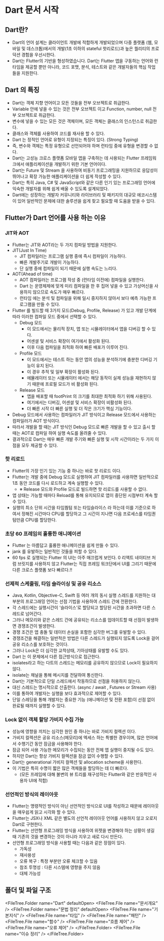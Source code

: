 
# Dart 문서 시작

## Dart란?

- Dart의 언어 설계는 클라이언트 개발에 적합하게 개발되었으며 다중 플랫폼 (웹, 모바일 및 데스크톱)에서의 개발(1초 이하의 stateful 핫리로드)과 높은 퀄리티의 프로덕션 경험을 우선시한다.
- Dart는 Flutter의 기반을 형성하였습니다. Dart는 Flutter 앱을 구동하는 언어와 런타임을 제공할 뿐만 아니라, 코드 포맷, 분석, 테스트와 같은 개발자들의 핵심 작업들을 지원한다.

## Dart 의 특징

- Dart는 객체 지향 언어이고 모든 것들을 전부 오브젝트로 취급한다.
- Variable 안에 넣을 수 있는 것은 전부 오브젝트 이고 Function, number, null 전부 오브젝트로 취급한다.
- 변수에 넣을 수 있는 모든 것은 객체이며, 모든 객체는 클래스의 인스턴스로 취급한다.
- 클래스와 객체를 사용하여 코드를 재사용 할 수 있다.
- Dart 는 정적인 언어로 유형이 지정되는 특징이 있다. (Strong Typing)
- 즉, 변수와 객체는 특정 유형으로 선언되어야 하며 런타임 중에 유형을 변경할 수 없다.
- Dart는 고성능 크로스 플랫폼 모바일 앱을 구축하는 데 사용되는 Flutter 프레임워크에서 애플리케이션을 개발하기 위한 기본 언어이다.
- Dart는 Future 및 Stream 을 사용하여 비동기 프로그래밍을 지원하므로 응답성이 뛰어나고 확장 가능한 애플리케이션을 더 쉽게 작성할 수 있다.
- Dart는 특히 Java, C# 및 JavaScript와 같은 다른 인기 있는 프로그래밍 언어에 익숙한 개발자를 위해 쉽게 배울 수 있도록 설계되었다.
- Dart에는 성장하는 개발자 커뮤니티와 라이브러리 및 패키지의 대규모 에코시스템이 있어 일반적인 문제에 대한 솔루션을 쉽게 찾고 필요할 때 도움을 받을 수 있다.

## Flutter가 Dart 언어를 사용 하는 이유

### JIT와 AOT

- Flutter는 JIT와 AOT라는 두 가지 컴파일 방법을 지원한다.
- JIT(Just In Time)
  - JIT 컴파일러는 프로그램 실행 중에 즉시 컴파일이 가능하다.
  - 빠른 개발주기로 개발이 가능하다.
  - 단 실행 중에 컴파일이 되기 때문에 실행 속도는 느리다.
- AOT(Ahead of time)
  - AOT 컴파일러는 프로그램 작성 중 (런타임 이전에) 컴파일을 실행한다.
  - Dart 는 운영체제에 맞게 미리 컴파일을 한 후 집어 넣을 수 있고 가상머신을 사용하지 않으므로 속도가 매우 빠르다.
  - 런타임 에는 분석 및 컴파일을 위해 일시 중지하지 않아서 보다 예측 가능한 프로그램을 만들 수 있다.
- Flutter 를 빌드할 때 3가지 모드(Debug, Profile, Release) 가 있고 개발 단계에 따라 이러한 컴파일 모드 중에서 선택할 수 있다.
  - Debug 모드
    - 이 모드에서는 물리적 장치, 앱 또는 시뮬레이터에서 앱을 디버깅 할 수 있다.
    - 어센셜 및 서비스 확장이 여기에서 활성화 된다.
    - 이후 다음 컴파일을 최적화 하여 빠른 배포가 이루어 진다.
  - Profile 모드
    - 이 모드에서는 테스트 하는 동안 앱의 성능을 분석하기에 충분한 디버깅 기능이 유지 된다.
    - 이 경우 추적 및 일부 확장이 활성화 된다.
    - 에뮬레이터 또는 시뮬레이터 에서는 해당 동작이 실제 성능을 재현하지 않기 때문에 프로필 모드가 비 활성화 된다.
  - Release 모드
    - 앱을 배포할 때 footPrint 의 크기를 최대한 최적화 하기 위해 사용된다.
    - 여기에서는 디버깅, 어센셜 및 서비스 확장이 비활성화 된다.
    - 더 빠른 시작 더 빠른 실행 및 더 작은 크기가 핵심 기능이다.
- Debug 모드에서 사용하는 컴파일러가 JIT 방식이고 Release 모드에서 사용하는 컴파일러가 AOT 방식이다.
- 따라서 개발을 할 때는 JIT 방식인 Debug 모드로 빠른 개발을 할 수 있고 출시 할 때는 AOT로 컴파일 하여 실행 속도를 올려줄 수 있다.
- 결과적으로 Dart는 매우 빠른 개발 주기와 빠른 실행 및 시작 시간이라는 두 가지 이점을 모두 제공할 수 있다.

### 핫 리로드

- Flutter의 가장 인기 있는 기능 중 하나는 바로 핫 리로드 이다.
- Flutter는 개발 중에 Debug 모드로 실행하여 JIT 컴파일러를 사용하면 일반적으로 1초 동안 코드를 다시 로드하고 계속 실행할 수 있다.
  - ※ Release 모드와 Profile 모드로 빌드하면 핫 리로드를 사용할 수 없다.
- 앱 상태는 가능할 때마다 Reload를 통해 유지되므로 앱이 중단된 시점부터 계속 할 수 있다.
- 실행의 최소 단위 시간을 타임퀌텀 또는 타임슬라이스 라 하는데 이를 기준으로 하여서 정해진 시간마다 CPU를 할당하고 그 시간이 지나면 다음 프로세스를 타임퀀텀만큼 CPU를 할당한다.

### 초당 60 프레임의 훌륭한 애니메이션

- Flutter 는 아름답고 훌륭한 애니메이션을 쉽게 만들 수 있다.
- jank 를 유발하는 일반적인 것들을 피할 수 있다.
- 60 fps 로 실행되는 Flutter 의 UI는 아주 매끄럽게 보인다.
  0 리액트 네이티브 처럼 브릿지를 사용하지 않고 Flutter는 직접 프레임 워크단에서 UI를 그리기 때문에 다른 크로스 플랫폼 보다 빠르다.!!

### 선제적 스케줄링, 타임 슬라이싱 및 공유 리소스

- Java, Kotlin, Objective-C, Swift 등 여러 개의 동시 실행 스레드를 지원하는 대부분의 프로그래밍 언어는 선점 기법을 사용하여 스레드 간에 전환한다.
- 각 스레드에는 실행시간이 ‘슬라이스’로 할당되고 할당된 시간을 초과하면 다른 스레드로 넘어간다.
- 그러나 메모리와 같은 스레드 간에 공유되는 리소스를 업데이트할 때 선점이 발생하면 경쟁조건이 발생한다.
- 경쟁 조건은 앱 충돌 및 데이터 손실을 포함한 심각한 버그를 유발할 수 있다.
- 경쟁조건을 해결하는 일반적은 방법은 다른 스레드가 실행되지 않도록 Lock을 걸어 공유 리소스를 보호하는 것이다.
- 그러나 Lock은 더 심각한 교착상태, 기아상태를 유발할 수도 있다.
- Dart 는 이 문제에서 다른 접근방식으로 접근한다.
- isolates라고 하는 다트의 스레드는 메모리를 공유하지 않으므로 Lock이 필요하지 않다.
- isolate는 채널을 통해 메시지를 전달하여 통신한다.
- Dart는 기본적으로 단일 스레드에서 작동하므로 선점을 허용하지 않는다.
- 대신 스레드는 명시적으로 산출한다. (async / await , Futures or Stream 사용)
- 이를 통하여 개발자는 실행을 보다 효과적으로 제어할 수 있다.
- 단일 스레딩을 통해 개발자는 중요한 기능 (애니메이션 및 전환 포함)이 선점 없이 완료될 때까지 실행할 수 있다.

### Lock 없이 객체 할당 가비지 수집 가능

- 성능에 영향을 끼치는 심각한 원인 중 하나는 바로 가비지 컬렉션 이다.
- 가비지 컬렉션은 공유 리소스(메모리)에 엑세스 하는 특별한 경우이며, 많은 언어에서 수행기간 동안 잠금을 사용해야 한다.
- 잠금 되어 사용 가능한 메모리가 수집되는 동안 전체 앱 실행이 중지될 수도 있다.
- 하지만 Dart는 항상 가비지 컬렉션을 잠금 없이 수행할 수 있다.
- Dart는 generational 가비지 컬렉션 및 allocation scheme을 사용한다.
- 이 기법은 특히 수명이 짧은 많은 객체들을 할당하는 데 더 빠르다.
  - (모든 프레임에 대해 불변의 뷰 트리를 재구성하는 Flutter와 같은 반응적인 사용자 UI에 적합)

### 선언적인 방식의 레이아웃

- Flutter는 명령적인 방식이 아닌 선언적인 방식으로 UI를 작성하고 때문에 레이아웃을 매우쉽게 읽고 시각화 할 수 있다.
- Flutter는 JSX나 XML 같은 별도의 선언적 레이아웃 언어를 사용하지 않고 오로지 Dart로 구현한다.
- Flutter는 선언형 프로그래밍 방식을 사용하여 위젯을 변경해야 하는 상황이 생길 때 기존의 것을 변경하는 것이 아니라 지우고 새로 다시 만든다.
- 선언형 프로그래밍 방식을 사용할 때는 다음과 같은 장점이 있다.
  - 가독성
  - 재사용성
  - 오류 복구 : 특정 부분만 오류 체크할 수 있음
  - 참조 투명성 : 다른 시스템에 영향을 주지 않음
  - 대체 가능성

## 폴더 및 파일 구조

<FileTree.Folder name="Dart" defaultOpen>
  <FileTree.File name="문서개요" />
  <FileTree.Folder name="문법 정리" defaultOpen>
    <FileTree.File name="기본지식" />
    <FileTree.File name="타입" />
    <FileTree.File name="패턴" />
    <FileTree.File name="함수" />
    <FileTree.File name="흐름 제어" />
    <FileTree.File name="오류 제어" />
  </FileTree.Folder>
  <FileTree.File name="이슈 정리" />
</FileTree.Folder>
